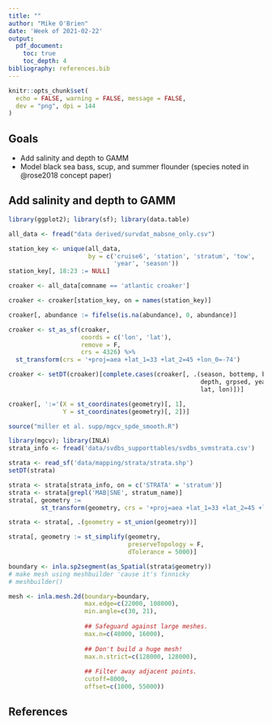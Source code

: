 ```yaml
---
title: ""
author: "Mike O'Brien"
date: 'Week of 2021-02-22'
output:
  pdf_document:
    toc: true
    toc_depth: 4
bibliography: references.bib
---
```


```r
knitr::opts_chunk$set(
  echo = FALSE, warning = FALSE, message = FALSE,
  dev = "png", dpi = 144
)
```

## Goals

-   Add salinity and depth to GAMM
-   Model black sea bass, scup, and summer flounder (species noted in @rose2018 concept paper)

## Add salinity and depth to GAMM

```r
library(ggplot2); library(sf); library(data.table)

all_data <- fread("data derived/survdat_mabsne_only.csv")

station_key <- unique(all_data,
                      by = c('cruise6', 'station', 'stratum', 'tow',
                             'year', 'season'))
station_key[, 18:23 := NULL]

croaker <- all_data[comname == 'atlantic croaker']

croaker <- croaker[station_key, on = names(station_key)]

croaker[, abundance := fifelse(is.na(abundance), 0, abundance)]

croaker <- st_as_sf(croaker,
                    coords = c('lon', 'lat'),
                    remove = F,
                    crs = 4326) %>% 
  st_transform(crs = '+proj=aea +lat_1=33 +lat_2=45 +lon_0=-74')

croaker <- setDT(croaker)[complete.cases(croaker[, .(season, bottemp, botsalin,
                                                     depth, grpsed, year,
                                                     lat, lon)])]

croaker[, ':='(X = st_coordinates(geometry)[, 1],
               Y = st_coordinates(geometry)[, 2])]
```

```r
source("miller et al. supp/mgcv_spde_smooth.R") 

library(mgcv); library(INLA)
strata_info <- fread('data/svdbs_supporttables/svdbs_svmstrata.csv')

strata <- read_sf('data/mapping/strata/strata.shp')
setDT(strata)

strata <- strata[strata_info, on = c('STRATA' = 'stratum')]
strata <- strata[grepl('MAB|SNE', stratum_name)]
strata[, geometry :=
         st_transform(geometry, crs = '+proj=aea +lat_1=33 +lat_2=45 +lon_0=-74')]

strata <- strata[, .(geometry = st_union(geometry))]

strata[, geometry := st_simplify(geometry,
                                 preserveTopology = F,
                                 dTolerance = 5000)]

boundary <- inla.sp2segment(as_Spatial(strata$geometry))
# make mesh using meshbuilder 'cause it's finnicky
# meshbuilder()

mesh <- inla.mesh.2d(boundary=boundary,
                     max.edge=c(22000, 108000),
                     min.angle=c(30, 21),
                     
                     ## Safeguard against large meshes.
                     max.n=c(48000, 16000),
                     
                     ## Don't build a huge mesh!
                     max.n.strict=c(128000, 128000),
                     
                     ## Filter away adjacent points.
                     cutoff=8000,
                     offset=c(1000, 55000))
```

## References
